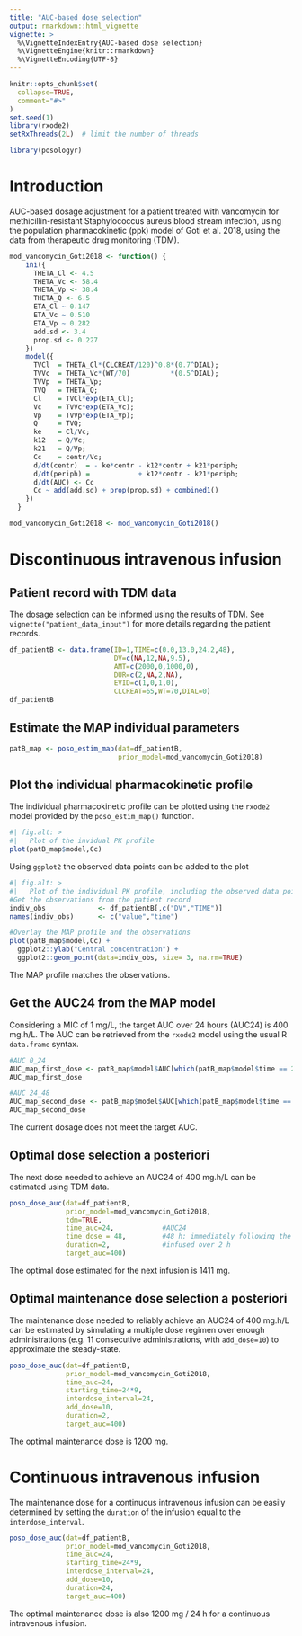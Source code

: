 ```yaml
---
title: "AUC-based dose selection"
output: rmarkdown::html_vignette
vignette: >
  %\VignetteIndexEntry{AUC-based dose selection}
  %\VignetteEngine{knitr::rmarkdown}
  %\VignetteEncoding{UTF-8}
---
```


```r
knitr::opts_chunk$set(
  collapse=TRUE,
  comment="#>"
)
set.seed(1)
library(rxode2)
setRxThreads(2L)  # limit the number of threads
```

```r
library(posologyr)
```

# Introduction
AUC-based dosage adjustment for a patient treated with vancomycin for methicillin-resistant Staphylococcus aureus blood stream infection, using the population pharmacokinetic (ppk) model of Goti et al. 2018, using the data from therapeutic drug monitoring (TDM).

```r
mod_vancomycin_Goti2018 <- function() {
    ini({
      THETA_Cl <- 4.5
      THETA_Vc <- 58.4
      THETA_Vp <- 38.4
      THETA_Q <- 6.5
      ETA_Cl ~ 0.147
      ETA_Vc ~ 0.510
      ETA_Vp ~ 0.282
      add.sd <- 3.4
      prop.sd <- 0.227
    })
    model({
      TVCl  = THETA_Cl*(CLCREAT/120)^0.8*(0.7^DIAL);
      TVVc  = THETA_Vc*(WT/70)          *(0.5^DIAL);
      TVVp  = THETA_Vp;
      TVQ   = THETA_Q;
      Cl    = TVCl*exp(ETA_Cl);
      Vc    = TVVc*exp(ETA_Vc);
      Vp    = TVVp*exp(ETA_Vp);
      Q     = TVQ;
      ke    = Cl/Vc;
      k12   = Q/Vc;
      k21   = Q/Vp;
      Cc    = centr/Vc;
      d/dt(centr)  = - ke*centr - k12*centr + k21*periph;
      d/dt(periph) =            + k12*centr - k21*periph;
      d/dt(AUC) <- Cc
      Cc ~ add(add.sd) + prop(prop.sd) + combined1()
    })
  }

mod_vancomycin_Goti2018 <- mod_vancomycin_Goti2018()
```

# Discontinuous intravenous infusion

## Patient record with TDM data

The dosage selection can be informed using the results of TDM. See `vignette("patient_data_input")` for more details regarding the patient records.

```r
df_patientB <- data.frame(ID=1,TIME=c(0.0,13.0,24.2,48),
                          DV=c(NA,12,NA,9.5),
                          AMT=c(2000,0,1000,0),
                          DUR=c(2,NA,2,NA),
                          EVID=c(1,0,1,0),
                          CLCREAT=65,WT=70,DIAL=0)
df_patientB
```

## Estimate the MAP individual parameters

```r
patB_map <- poso_estim_map(dat=df_patientB,
                           prior_model=mod_vancomycin_Goti2018)
```

## Plot the individual pharmacokinetic profile

The individual pharmacokinetic profile can be plotted using the `rxode2` model provided by the `poso_estim_map()` function.

```r
#| fig.alt: >
#|   Plot of the invidual PK profile
plot(patB_map$model,Cc)
```

Using `ggplot2` the observed data points can be added to the plot

```r
#| fig.alt: >
#|   Plot of the individual PK profile, including the observed data points
#Get the observations from the patient record
indiv_obs             <- df_patientB[,c("DV","TIME")]
names(indiv_obs)      <- c("value","time")

#Overlay the MAP profile and the observations
plot(patB_map$model,Cc) +
  ggplot2::ylab("Central concentration") +
  ggplot2::geom_point(data=indiv_obs, size= 3, na.rm=TRUE)

```

The MAP profile matches the observations.

## Get the AUC24 from the MAP model

Considering a MIC of 1 mg/L, the target AUC over 24 hours (AUC24) is 400 mg.h/L. The AUC can be retrieved from the `rxode2` model using the usual R `data.frame` syntax.

```r
#AUC 0_24
AUC_map_first_dose <- patB_map$model$AUC[which(patB_map$model$time == 24)]
AUC_map_first_dose

#AUC 24_48
AUC_map_second_dose <- patB_map$model$AUC[which(patB_map$model$time == 48)] - AUC_map_first_dose
AUC_map_second_dose
```

The current dosage does not meet the target AUC.

## Optimal dose selection a posteriori

The next dose needed to achieve an AUC24 of 400 mg.h/L can be estimated using TDM data.

```r
poso_dose_auc(dat=df_patientB,
              prior_model=mod_vancomycin_Goti2018,
              tdm=TRUE,
              time_auc=24,            #AUC24
              time_dose = 48,         #48 h: immediately following the last observation
              duration=2,             #infused over 2 h
              target_auc=400)
```
The optimal dose estimated for the next infusion is 1411 mg.

## Optimal maintenance dose selection a posteriori

The maintenance dose needed to reliably achieve an AUC24 of 400 mg.h/L can be estimated by simulating a multiple dose regimen over enough administrations (e.g. 11 consecutive administrations, with `add_dose=10`) to approximate the steady-state.

```r
poso_dose_auc(dat=df_patientB,
              prior_model=mod_vancomycin_Goti2018,
              time_auc=24,
              starting_time=24*9,
              interdose_interval=24,
              add_dose=10,
              duration=2,
              target_auc=400)
```
The optimal maintenance dose is 1200 mg.

# Continuous intravenous infusion

The maintenance dose for a continuous intravenous infusion can be easily determined by setting the `duration` of the infusion equal to the `interdose_interval`.

```r
poso_dose_auc(dat=df_patientB,
              prior_model=mod_vancomycin_Goti2018,
              time_auc=24,
              starting_time=24*9,
              interdose_interval=24,
              add_dose=10,
              duration=24,
              target_auc=400)
```

The optimal maintenance dose is also 1200 mg / 24 h for a continuous intravenous infusion.
